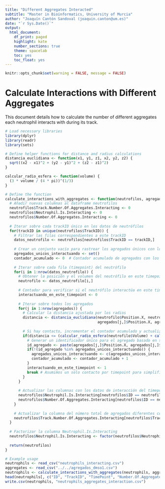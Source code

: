 ---
title: "Different Aggregates Interacted"
subtitle: "Master in Bioinformatics, University of Murcia"
author: "Joaquín Cantón Sandoval (joaquin.canton@um.es)"
date: "`r Sys.Date()`"
output:
  html_document:
    df_print: paged
    highlight: kate
    number_sections: true
    theme: spacelab
    toc: yes
    toc_float: yes
---

```{r setup, include=FALSE} 
knitr::opts_chunk$set(warning = FALSE, message = FALSE) 
```

# Calculate Interactions with Different Aggregates

This document details how to calculate the number of different aggregates each neutrophil interacts with during its track.

```{r}
# Load necessary libraries
library(dplyr)
library(readr)
library(sets)

# Define helper functions for distance and radius calculations
distancia_euclidiana <- function(x1, y1, z1, x2, y2, z2) {
  sqrt((x2 - x1)^2 + (y2 - y1)^2 + (z2 - z1)^2)
}

calcular_radio_esfera <- function(volume) {
  (3 * volume / (4 * pi))^(1/3)
}

# Define the function
calculate_interactions_with_aggregates <- function(neutrofilos, agregados, umbral_distancia = 10) {
  # Añadir nuevas columnas al dataframe neutrofilos
  neutrofilos$Track.Number.Of.Aggregates.Interacting <- 0
  neutrofilos$Neutrophil.Is.Interacting <- 0
  neutrofilos$Number.Of.Aggregates.Interacting <- 0
  
  # Iterar sobre cada trackID único en los datos de neutrófilos
  for(trackID in unique(neutrofilos$TrackID)) {
    # Filtrar las filas correspondientes a este trackID
    datos_neutrofilo <- neutrofilos[neutrofilos$TrackID == trackID,]
    
    # Crear un conjunto vacío para rastrear los agregados únicos con los que el neutrófilo interactúa
    agregados_unicos_interactuando <- set()
    contador_acumulado <- 0  # Contador acumulado de agregados con los que ha interactuado
    
    # Iterar sobre cada fila (timepoint) del neutrófilo
    for(i in 1:nrow(datos_neutrofilo)) {
      # Obtener la posición y el volumen del neutrófilo en este timepoint
      neutrofilo <- datos_neutrofilo[i,]
      
      # Contador para verificar si el neutrófilo interactúa en este timepoint
      interactuando_en_este_timepoint <- 0
      
      # Iterar sobre todos los agregados
      for(j in 1:nrow(agregados)) {
        # Calcular la distancia ajustada por los radios
        distancia <- distancia_euclidiana(neutrofilo$Position.X, neutrofilo$Position.Y, neutrofilo$Position.Z, 
                                          agregados[j,]$Position.X, agregados[j,]$Position.Y, agregados[j,]$Position.Z)
        
        # Si hay contacto, incrementar el contador acumulado y actualizar la variable de interacción
        if(distancia <= (calcular_radio_esfera(neutrofilo$Volume) + calcular_radio_esfera(agregados[j,]$Volume) + umbral_distancia)) {
          # Generar un identificador único para el agregado basado en su posición
          id_agregado <- paste(agregados[j,]$Position.X, agregados[j,]$Position.Y, agregados[j,]$Position.Z, sep = "_")
          if(!(id_agregado %in% agregados_unicos_interactuando)) {
            agregados_unicos_interactuando <- c(agregados_unicos_interactuando, id_agregado)
            contador_acumulado <- contador_acumulado + 1
          }
          interactuando_en_este_timepoint <- 1
          break # Asumimos un solo contacto por timepoint para simplificar
        }
      }
      
      # Actualizar las columnas con los datos de interacción del timepoint actual
      neutrofilos$Neutrophil.Is.Interacting[neutrofilos$ID == neutrofilo$ID] <- interactuando_en_este_timepoint
      neutrofilos$Number.Of.Aggregates.Interacting[neutrofilos$ID == neutrofilo$ID] <- contador_acumulado
    }
    
    # Actualizar la columna del número total de agregados diferentes con los que contacta el track
    neutrofilos$Track.Number.Of.Aggregates.Interacting[neutrofilos$TrackID == trackID] <- length(agregados_unicos_interactuando)
  }
  
  # Factorizar la columna Neutrophil.Is.Interacting
  neutrofilos$Neutrophil.Is.Interacting <- factor(neutrofilos$Neutrophil.Is.Interacting)
  
  return(neutrofilos)
}

# Example usage
neutrophils <- read_csv("neutrophils_interacting.csv")
aggregates <- read_csv("../../agregados_dmso1.csv")
neutrophils <- calculate_interactions_with_aggregates(neutrophils, aggregates)
head(neutrophils[, c("ID", "TrackID", "TimePoint", "Number.Of.Aggregates.Interacting", "Track.Number.Of.Aggregates.Interacting", "Neutrophil.Is.Interacting")])
write.csv(neutrophils, "neutrophils_aggregates_interaction.csv")
```



